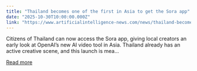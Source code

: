 ```yaml
---
title: "Thailand becomes one of the first in Asia to get the Sora app"
date: "2025-10-30T10:00:00.000Z"
link: "https://www.artificialintelligence-news.com/news/thailand-becomes-one-of-the-first-in-asia-to-get-the-sora-app/"
---
```


Citizens of Thailand can now access the Sora app, giving local creators an early look at OpenAI&#8217;s new AI video tool in Asia. Thailand already has an active creative scene, and this launch is mea...

[Read more](https://www.artificialintelligence-news.com/news/thailand-becomes-one-of-the-first-in-asia-to-get-the-sora-app/)
